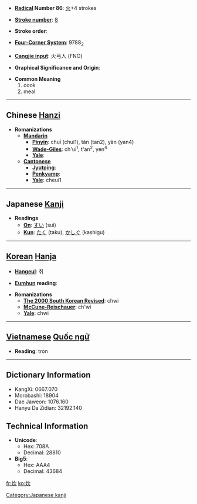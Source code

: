 * '''[[Wiktionary:Chinese radical index| Radical]] Number 86''': [[Wiktionary:Chinese radical index 火|火]]+4 strokes

* '''[[Wiktionary:Chinese total strokes index|Stroke number]]''': [[Wiktionary:Chinese total strokes index 8|8]]

* '''Stroke order''': 

* '''[[Wiktionary:Chinese four corner index|Four-Corner System]]''': 9788<sub>2</sub>

* '''[[Wiktionary:Chinese Cangjie index|Cangjie input]]''': 火弓人 (FNO)

* '''Graphical Significance and Origin''': 

* '''Common Meaning'''
*#cook
*# meal


----

== Chinese [[Hanzi]] ==

* '''Romanizations'''
** '''[[Mandarin]]'''
*** '''[[Pinyin]]''': chuī (chui1), tán (tan2), yàn (yan4)
*** '''[[Wade-Giles]]''': ch'ui<sup>1</sup>, t'an<sup>2</sup>, yen<sup>4</sup>
*** '''[[Yale]]''': 
** '''[[Cantonese]]'''
*** '''[[Jyutping]]''':
*** '''[[Penkyamp]]''': 
*** '''[[Yale]]''': cheui1


----

== Japanese [[Kanji]] ==

* '''Readings'''
** '''[[On]]''': [[すい]] (sui)
** '''[[Kun]]''': [[たく]] (taku), [[かしぐ]] (kashigu)



----

== [[Korean]] [[Hanja]] ==

* '''[[Hangeul]]''': 취

* '''[[Eumhun]] reading''': 

* '''Romanizations'''
** '''[[The 2000 South Korean Revised Romanization|The 2000 South Korean Revised]]''': chwi
** '''[[McCune-Reischauer]]''': ch'wi
** '''[[Yale]]''': chwi


----

== [[Vietnamese]] [[Quốc ngữ]] ==

* '''Reading''': tròn

----

== Dictionary Information ==

* KangXi: 0667.070
* Morobashi: 18904
* Dae Jaweon: 1076.160
* Hanyu Da Zidian: 32192.140

== Technical Information ==

* '''Unicode''':
** Hex: 708A
** Decimal: 28810
* '''Big5''':
** Hex: AAA4
** Decimal: 43684

[[Category:Japanese kanji]]

[[fr:炊]]
[[ko:炊]]